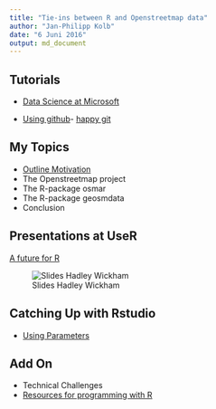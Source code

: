 ```yaml
---
title: "Tie-ins between R and Openstreetmap data"
author: "Jan-Philipp Kolb"
date: "6 Juni 2016"
output: md_document
---
```



## Tutorials

- [Data Science at Microsoft](https://azure.microsoft.com/en-us/documentation/articles/machine-learning-data-science-provision-vm/)

- [Using github](http://user2016.org/tutorials/01.html)- [happy git](http://happygitwithr.com/workshops.html#user-2016-stanford)

## My Topics

- [Outline Motivation](https://github.com/Japhilko/UseR16/blob/master/slides/A_Intro.Rmd)
- The Openstreetmap project
- The R-package osmar
- The R-package geosmdata
- Conclusion

## Presentations at UseR

[A future for R](http://www.r-bloggers.com/a-future-for-r-slides-from-user-2016/)



![Slides Hadley Wickham](figure/HadleySlide.jpg)

## Catching Up with Rstudio

- [Using Parameters](http://rmarkdown.rstudio.com/developer_parameterized_reports.html)

## Add On 

- Technical Challenges
- [Resources for programming with R](http://www.r-bloggers.com/my-main-resources-for-r-programming/)
